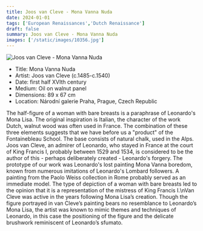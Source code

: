 ```yaml
---
title: Joos van Cleve - Mona Vanna Nuda
date: 2024-01-01
tags: ['European Renaissances','Dutch Renaissance']
draft: false
summary: Joos van Cleve - Mona Vanna Nuda
images: ['/static/images/10356.jpg']
---
```


![Joos van Cleve - Mona Vanna Nuda](/static/images/10356.jpg)

* Title: Mona Vanna Nuda
* Artist: Joos van Cleve (c.1485-c.1540)
* Date: first half XVIth century
* Medium: Oil on walnut panel
* Dimensions: 89 x 67 cm 
* Location: Národní galerie Praha, Prague, Czech Republic

The half-figure of a woman with bare breasts is a paraphrase of Leonardo's Mona Lisa. The original inspiration is Italian, the character of the work Dutch, walnut wood was often used in France. The combination of these three elements suggests that we have before us a \"product\" of the Fontainebleau School. The base consists of natural chalk, used in the Alps. Joos van Cleve, an admirer of Leonardo, who stayed in France at the court of King Francis I, probably between 1529 and 1534, is considered to be the author of this - perhaps deliberately created - Leonardo's forgery. The prototype of our work was Leonardo's lost painting Mona Vanna boredom, known from numerous imitations of Leonardo's Lombard followers. A painting from the Paolo Weiss collection in Rome probably served as an immediate model. The type of depiction of a woman with bare breasts led to the opinion that it is a representation of the mistress of King Francis I.\nVan Cleve was active in the years following Mona Lisa’s creation. Though the figure portrayed in van Cleve’s painting bears no resemblance to Leonardo’s Mona Lisa, the artist was known to mimic themes and techniques of Leonardo, in this case the positioning of the figure and the delicate brushwork reminiscent of Leonardo’s sfumato.
